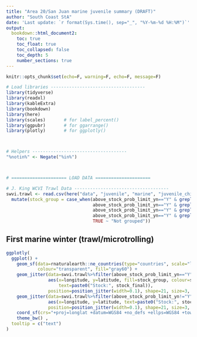 ```yaml
---
title: "Area 20/San Juan marine juvenile summary (DRAFT)"
author: "South Coast StA"
date: 'Last update: `r format(Sys.time(), sep="_", "%Y-%m-%d %H:%M")`'
output: 
  bookdown::html_document2:
    toc: true
    toc_float: true
    toc_collapsed: false 
    toc_depth: 5
    number_sections: true
---
```


```r
knitr::opts_chunk$set(echo=F, warning=F, echo=F, message=F)

# Load libraries ------------------------------------
library(tidyverse)
library(readxl)
library(kableExtra)
library(bookdown)
library(here)
library(scales)       # for label_percent()
library(ggpubr)       # for ggarrange()
library(plotly)       # for ggplotly()



# Helpers ------------------------------------
"%notin%" <- Negate("%in%")



# ===================== LOAD DATA =====================

# J. King WCVI Trawl Data ------------------------------------
swvi.trawl <- read.csv(here("data", "juvenile", "marine", "juvenile_chinook_AOI_20240412.csv")) %>%
  mutate(stock_group = case_when(above_stock_prob_limit_yn=="Y" & grepl("NITINAT", stock_final) ~ "SWVI",
                                 above_stock_prob_limit_yn=="Y" & grepl("JUAN", stock_final) ~ "San Juan",
                                 above_stock_prob_limit_yn=="Y" & grepl("NECHAKO|CLEARWATER|CHILLIWACK|CHEHALIS|THOMPSON", stock_final) ~ "Fraser",
                                 above_stock_prob_limit_yn=="Y" & grepl("WENATCHEE|SOOS|ABERNATHY|NOOKSACK", stock_final) ~ "Southern US",
                                 TRUE ~ "Not grouped"))
```


## First marine winter (trawl/microtrolling)

```r
ggplotly(
  ggplot() +
    geom_sf(data=rnaturalearth::ne_countries(type="countries", scale="large", returnclass="sf"), 
            colour="transparent", fill="gray60") +
    geom_jitter(data=swvi.trawl%>%filter(above_stock_prob_limit_yn=="Y"), 
                aes(x=longitude, y=latitude, fill=stock_group, colour=stock_group, 
                    text=paste0("Stock:", stock_final)), 
                position=position_jitter(width=0.1), shape=21, size=3, alpha=0.5, stroke=0.1) +
    geom_jitter(data=swvi.trawl%>%filter(above_stock_prob_limit_yn!="Y"), 
                aes(x=longitude, y=latitude, text=paste0("Stock:", stock_final), fill=stock_group, colour=stock_group), 
                position=position_jitter(width=0.1), shape=21, size=3, alpha=0.2, stroke=0.1) +
    coord_sf(crs="+proj=longlat +datum=WGS84 +no_defs +ellps=WGS84 +towgs84=0,0,0", xlim=c(-125.5, -123.5), ylim=c(48.8, 48.2)) +
    theme_bw() ,
  tooltip = c("text")
)


```
